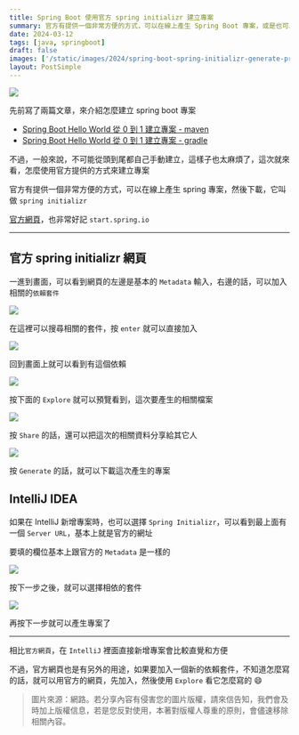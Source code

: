```yaml
---
title: Spring Boot 使用官方 spring initializr 建立專案
summary: 官方有提供一個非常方便的方式，可以在線上產生 Spring Boot 專案，或是也可以直接用 IntelliJ 產生專案
date: 2024-03-12
tags: [java, springboot]
draft: false
images: ['/static/images/2024/spring-boot-spring-initializr-generate-project/cover.webp']
layout: PostSimple
---
```


![](https://image.cashwu.com/2024/spring-boot-spring-initializr-generate-project/cover.webp)

先前寫了兩篇文章，來介紹怎麼建立 spring boot 專案

- [Spring Boot Hello World 從 0 到 1 建立專案 - maven](/blog/spring-boot-hello-world-maven)
- [Spring Boot Hello World 從 0 到 1 建立專案 - gradle](/blog/spring-boot-hello-world-gradle)

不過，一般來說，不可能從頭到尾都自己手動建立，這樣子也太麻煩了，這次就來看，怎麼使用官方提供的方式來建立專案

官方有提供一個非常方便的方式，可以在線上產生 spring 專案，然後下載，它叫做 `spring initializr`

[官方網頁](https://start.spring.io)，也非常好記 `start.spring.io`

---

## 官方 spring initializr 網頁

一進到畫面，可以看到網頁的左邊是基本的 `Metadata` 輸入，右邊的話，可以加入相關的`依賴套件`

![](https://image.cashwu.com/2024/spring-boot-spring-initializr-generate-project/01.webp)

在這裡可以搜尋相關的套件，按 `enter` 就可以直接加入

![](https://image.cashwu.com/2024/spring-boot-spring-initializr-generate-project/02.webp)

回到畫面上就可以看到有這個依賴

![](https://image.cashwu.com/2024/spring-boot-spring-initializr-generate-project/03.webp)

按下面的 `Explore` 就可以預覽看到，這次要產生的相關檔案

![](https://image.cashwu.com/2024/spring-boot-spring-initializr-generate-project/04.webp)

按 `Share` 的話，還可以把這次的相關資料分享給其它人

![](https://image.cashwu.com/2024/spring-boot-spring-initializr-generate-project/05.webp)

按 `Generate` 的話，就可以下載這次產生的專案

## IntelliJ IDEA

如果在 IntelliJ 新增專案時，也可以選擇 `Spring Initializr`，可以看到最上面有一個 `Server URL`，基本上就是官方的網址

要填的欄位基本上跟官方的 `Metadata` 是一樣的

![](https://image.cashwu.com/2024/spring-boot-spring-initializr-generate-project/06.webp)

按下一步之後，就可以選擇相依的套件

![](https://image.cashwu.com/2024/spring-boot-spring-initializr-generate-project/07.webp)

再按下一步就可以產生專案了

---

相比`官方網頁`，在 `IntelliJ` 裡面直接新增專案會比較直覺和方便

不過，官方網頁也是有另外的用途，如果要加入一個新的依賴套件，不知道怎麼寫的話，就可以用官方的網頁，先加入，然後使用 `Explore` 看它怎麼寫的 😄

> 圖片來源：網路。若分享內容有侵害您的圖片版權，請來信告知，我們會及時加上版權信息，若是您反對使用，本著對版權人尊重的原則，會儘速移除相關內容。
